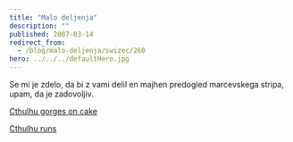 ```yaml
---
title: "Malo deljenja"
description: ""
published: 2007-03-14
redirect_from:
  - /blog/malo-deljenja/swizec/260
hero: ../../../defaultHero.jpg
---
```


Se mi je zdelo, da bi z vami delil en majhen predogled marcevskega stripa, upam, da je zadovoljiv.

[Cthulhu gorges on cake](/includes/editor_upload/Image/sneeks/peak1.png)

[Cthulhu runs](/includes/editor_upload/Image/sneeks/peak2.png)